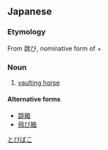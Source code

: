 ==Japanese==
{{ja-kanjitab|跳|箱}}
===Etymology===
From 跳び, nominative form of {{term|跳ぶ|lang=ja|sc=Jpan|tr=tobu||jump}} + {{term|箱|lang=ja|sc=Jpan|tr=hako||box}}
===Noun===
{{ja-noun|k|hira=とびばこ|rom=tobibako}}
# [[vaulting horse]]
====Alternative forms====
* [[跳箱]]
* [[飛び箱]]

[[Category:ja:Gymnastics|とびばこ]]
